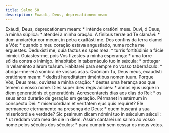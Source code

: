 ```yaml
---
title: Salmo 60
description: Exaudi, Deus, deprecationem meam
---
```


<div class="side-by-side not-content">
  <span>Exáudi, Deus, deprecatiónem meam: * inténde oratióni meæ.</span>
  <span>Ouvi, ó Deus, a minha súplica: * atendei à minha oração.</span>
  <span>
    A fínibus terræ ad Te clamávi: * dum anxiarétur cor meum, in petra exaltásti
    me.
  </span>
  <span>
    Dos confins da terra clamei a Vós: * quando o meu coração estava angustiado,
    numa rocha me erguestes.
  </span>
  <span>
    Deduxísti me, quia factus es spes mea: * turris fortitúdinis a fácie
    inimíci.
  </span>
  <span>
    Guiastes-me, pois Vos fizestes a minha esperança: * uma torre sólida contra
    o inimigo.
  </span>
  <span>
    Inhabitábo in tabernáculo tuo in sǽcula: * prótegar in velaménto alárum
    tuárum.
  </span>
  <span>
    Habitarei para sempre no vosso tabernáculo: * abrigar-me-ei à sombra de
    vossas asas.
  </span>
  <span>
    Quóniam Tu, Deus meus, exaudísti oratiónem meam: * dedísti hereditátem
    timéntibus nomen tuum.
  </span>
  <span>
    Porque Vós, Deus meu, ouvistes a minha oração: * destes uma herança aos que
    temem o vosso nome.
  </span>
  <span>
    Dies super dies regis adícies: * annos ejus usque in diem generatiónis et
    generatiónis.
  </span>
  <span>
    Acrescentareis dias aos dias do Rei: * os seus anos durarão de geração em
    geração.
  </span>
  <span>
    Pérmanet in ætérnum in conspéctu Dei: * misericórdiam et veritátem ejus quis
    requíret?
  </span>
  <span>
    Ele permanece eternamente na presença de Deus: * quem buscará a sua
    misericórdia e verdade?
  </span>
  <span>
    Sic psalmum dicam nómini tuo in sǽculum sǽculi: * ut reddam vota mea de die
    in diem.
  </span>
  <span>
    Assim cantarei um salmo ao vosso nome pelos séculos dos séculos: * para
    cumprir sem cessar os meus votos.
  </span>
</div>
